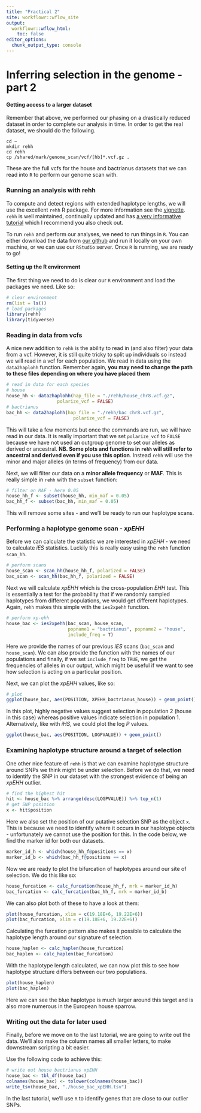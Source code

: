 ```yaml
---
title: "Practical 2"
site: workflowr::wflow_site
output:
  workflowr::wflow_html:
    toc: false
editor_options:
  chunk_output_type: console
---
```


# Inferring selection in the genome - part 2

#### Getting access to a larger dataset

Remember that above, we performed our phasing on a drastically reduced dataset in order to complete our analysis in time. In order to get the real dataset, we should do the following.

```shell
cd ~
mkdir rehh
cd rehh
cp /shared/mark/genome_scan/vcf/[hb]*.vcf.gz .
```

These are the full vcfs for the house and bactrianus datasets that we can read into `R` to perform our genome scan with.

### Running an analysis with rehh

To compute and detect regions with extended haplotype lengths, we will use the excellent `rehh` R package. For more information see the [vignette](https://cran.r-project.org/web/packages/rehh/vignettes/rehh.html). `rehh` is well maintained, continually updated and has [a very informative tutorial](https://cran.r-project.org/web/packages/rehh/vignettes/rehh.html) which I recommend you also check out.

To run `rehh` and perform our analyses, we need to run things in `R`. You can either download the data from [our github](https://github.com/speciationgenomics) and run it locally on your own machine, or we can use our `RStudio` server. Once `R` is running, we are ready to go!

#### Setting up the R environment

The first thing we need to do is clear our `R` environment and load the packages we need. Like so:

```r
# clear environment
rm(list = ls())
# load packages
library(rehh)
library(tidyverse)
```

### Reading in data from vcfs

A nice new addition to `rehh` is the ability to read in (and also filter) your data from a vcf. However, it is still quite tricky to split up individuals so instead we will read in a vcf for each population. We read in data using the `data2haplohh` function. Remember again, **you may need to change the path to these files depending on where you have placed them**

```r
# read in data for each species
# house
house_hh <- data2haplohh(hap_file = "./rehh/house_chr8.vcf.gz",
                   polarize_vcf = FALSE)
# bactrianus
bac_hh <- data2haplohh(hap_file = "./rehh/bac_chr8.vcf.gz",
                         polarize_vcf = FALSE)
```

This will take a few moments but once the commands are run, we will have read in our data. It is really important that we set `polarize_vcf` to `FALSE` because we have not used an outgroup genome to set our alleles as derived or ancestral. **NB. Some plots and functions in `rehh` will still refer to ancestral and derived even if you use this option**. Instead `rehh` will use the minor and major alleles (in terms of frequency) from our data.

Next, we will filter our data on a **minor allele frequency** or **MAF**. This is really simple in `rehh` with the `subset` function:

```r
# filter on MAF - here 0.05
house_hh_f <- subset(house_hh, min_maf = 0.05)
bac_hh_f <- subset(bac_hh, min_maf = 0.05)
```

This will remove some sites - and we'll be ready to run our haplotype scans.

### Performing a haplotype genome scan - *xpEHH*

Before we can calculate the statistic we are interested in *xpEHH* - we need to calculate *iES* statistics. Luckily this is really easy using the `rehh` function `scan_hh`.

```r
# perform scans
house_scan <- scan_hh(house_hh_f, polarized = FALSE)
bac_scan <- scan_hh(bac_hh_f, polarized = FALSE)
```

Next we will calculate *xpEHH* which is the cross-population *EHH* test. This is essentially a test for the probability that if we randomly sampled haplotypes from different populations, we would get different haplotypes. Again, `rehh` makes this simple with the `ies2xpehh` function.

```r
# perform xp-ehh
house_bac <- ies2xpehh(bac_scan, house_scan,
                       popname1 = "bactrianus", popname2 = "house",
                       include_freq = T)
```

Here we provide the names of our previous *iES* scans (`bac_scan` and `house_scan`). We can also provide the function with the names of our populations and finally, if we set `include_freq` to `TRUE`, we get the frequencies of alleles in our output, which might be useful if we want to see how selection is acting on a particular position.

Next, we can plot the *xpEHH* values, like so:

```r
# plot
ggplot(house_bac, aes(POSITION, XPEHH_bactrianus_house)) + geom_point()
```

In this plot, highly negative values suggest selection in population 2 (house in this case) whereas positive values indicate selection in population 1. Alternatively, like with *iHS*, we could plot the log *P* values.

```r
ggplot(house_bac, aes(POSITION, LOGPVALUE)) + geom_point()
```

### Examining haplotype structure around a target of selection

One other nice feature of `rehh` is that we can examine haplotype structure around SNPs we think might be under selection. Before we do that, we need to identify the SNP in our dataset with the strongest evidence of being an *xpEHH* outlier.

```r
# find the highest hit
hit <- house_bac %>% arrange(desc(LOGPVALUE)) %>% top_n(1)
# get SNP position
x <- hit$position
```

Here we also set the position of our putative selection SNP as the object `x`. This is because we need to identify where it occurs in our haplotype objects - unfortunately we cannot use the position for this. In the code below, we find the marker id for both our datasets.

```r
marker_id_h <- which(house_hh_f@positions == x)
marker_id_b <- which(bac_hh_f@positions == x)
```

Now we are ready to plot the bifurcation of haplotypes around our site of selection. We do this like so:

```r
house_furcation <- calc_furcation(house_hh_f, mrk = marker_id_h)
bac_furcation <- calc_furcation(bac_hh_f, mrk = marker_id_b)
```

We can also plot both of these to have a look at them:

```r
plot(house_furcation, xlim = c(19.18E+6, 19.22E+6))
plot(bac_furcation, xlim = c(19.18E+6, 19.22E+6))
```

Calculating the furcation pattern also makes it possible to calculate the haplotype length around our signature of selection.

```r
house_haplen <- calc_haplen(house_furcation)
bac_haplen <- calc_haplen(bac_furcation)
```

With the haplotype length calculated, we can now plot this to see how haplotype structure differs between our two populations.

```r
plot(house_haplen)
plot(bac_haplen)
```

Here we can see the blue haplotype is much larger around this target and is also more numerous in the European house sparrow.

### Writing out the data for later used

Finally, before we move on to the last tutorial, we are going to write out the data. We'll also make the column names all smaller letters, to make downstream scripting a bit easier.

Use the following code to achieve this:

```r
# write out house bactrianus xpEHH
house_bac <- tbl_df(house_bac)
colnames(house_bac) <- tolower(colnames(house_bac))
write_tsv(house_bac, "./house_bac_xpEHH.tsv")
```

In the last tutorial, we'll use `R` to identify genes that are close to our outlier SNPs.
